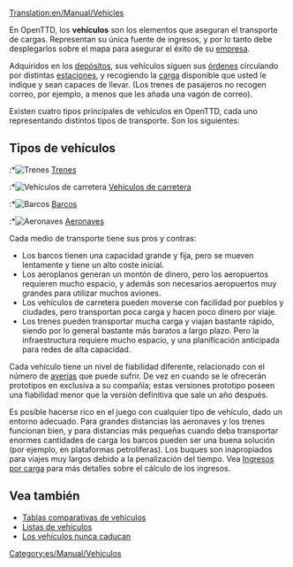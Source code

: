 [[Translation:en/Manual/Vehicles]]
{{es/Manual/Tabla de contenido}}

En OpenTTD, los '''vehículos''' son los elementos que aseguran el transporte de cargas. Representan su única fuente de ingresos, y por lo tanto debe desplegarlos sobre el mapa para asegurar el éxito de su [[es/Empresa|empresa]].

Adquiridos en los [[es/Manual/Depósitos|depósitos]], sus vehículos siguen sus [[es/Manual/Órdenes|órdenes]] circulando por distintas [[es/Manual/Estaciones|estaciones]], y recogiendo la [[es/Manual/Carga|carga]] disponible que usted le indique y sean capaces de llevar. (Los trenes de pasajeros no recogen correo, por ejemplo, a menos que les añada una vagón de correo).

Existen cuatro tipos principales de vehículos en OpenTTD, cada uno representando distintos tipos de transporte. Son los siguientes:

==Tipos de vehículos==
:*[[File:en/Manual/Manual html m16a497ce.png|Trenes]] [[es/Manual/Trenes|Trenes]]
:*[[File:en/Manual/Manual html m3518e48c.png|Vehículos de carretera]] [[es/Manual/Vehículos de carretera|Vehículos de carretera]]
:*[[File:en/Manual/Manual html 53123a33.png|Barcos]] [[es/Manual/Barcos|Barcos]]
:*[[File:en/Manual/Manual html 442702e6.png|Aeronaves]] [[es/Manual/Aeronaves|Aeronaves]]

Cada medio de transporte tiene sus pros y contras:
*Los barcos tienen una capacidad grande y fija, pero se mueven lentamente y tiene un alto coste inicial.
*Los aeroplanos generan un montón de dinero, pero los aeropuertos requieren mucho espacio, y además son necesarios aeropuertos muy grandes para utilizar muchos aviones.
*Los vehículos de carretera pueden moverse con facilidad por pueblos y ciudades, pero transportan poca carga y hacen poco dinero por viaje.
*Los trenes pueden transportar mucha carga y viajan bastante rápido, siendo por lo general bastante más baratos a largo plazo. Pero la infraestructura requiere mucho espacio, y una planificación anticipada para redes de alta capacidad.

Cada vehículo tiene un nivel de fiabilidad diferente, relacionado con el número de [[es/Archive/Manual/Averías|averías]] que puede sufrir. De vez en cuando se le ofrecerán prototipos en exclusiva a su compañía; estas versiones prototipo poseen una fiabilidad menor que la versión definitiva que sale un año después.

Es posible hacerse rico en el juego con cualquier tipo de vehículo, dado un entorno adecuado. Para grandes distancias las aeronaves y los trenes funcionan bien, y para distancias más pequeñas cuando deba transportar enormes cantidades de carga los barcos pueden ser una buena solución (por ejemplo, en plataformas petrolíferas). Los buques son inapropiados para viajes muy largos debido a la penalización del tiempo. Vea [[es/Manual/Game Mechanics/Ingresos por carga|Ingresos por carga]] para más detalles sobre el cálculo de los ingresos.

==Vea también==
*[[es/Manual/Base Set/Tablas comparativas de vehículos|Tablas comparativas de vehículos]]
*[[es/Manual/Listas de vehículos|Listas de vehículos]]
*[[es/Los vehículos nunca caducan|Los vehículos nunca caducan]]

[[Category:es/Manual/Vehículos]]